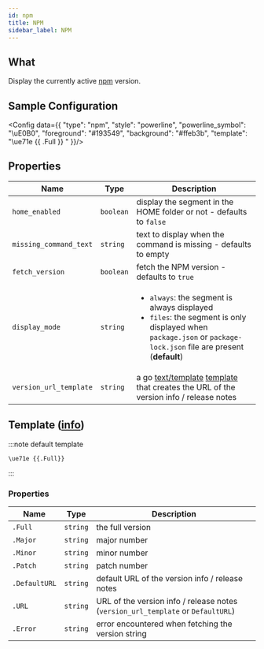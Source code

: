```yaml
---
id: npm
title: NPM
sidebar_label: NPM
---
```


## What

Display the currently active [npm][npm-docs] version.

## Sample Configuration


<Config data={{
  "type": "npm",
  "style": "powerline",
  "powerline_symbol": "\uE0B0",
  "foreground": "#193549",
  "background": "#ffeb3b",
  "template": "\ue71e {{ .Full }} "
}}/>

## Properties

| Name                   | Type      | Description                                                                                                                                                            |
| ---------------------- | --------- | ---------------------------------------------------------------------------------------------------------------------------------------------------------------------- |
| `home_enabled`         | `boolean` | display the segment in the HOME folder or not - defaults to `false`                                                                                                    |
| `missing_command_text` | `string`  | text to display when the command is missing - defaults to empty                                                                                                        |
| `fetch_version`        | `boolean` | fetch the NPM version - defaults to `true`                                                                                                                             |
| `display_mode`         | `string`  | <ul><li>`always`: the segment is always displayed</li><li>`files`: the segment is only displayed when `package.json` or `package-lock.json` file are present (**default**)</li></ul> |
| `version_url_template` | `string`  | a go [text/template][go-text-template] [template][templates] that creates the URL of the version info / release notes                                                  |

## Template ([info][templates])

:::note default template

```template
\ue71e {{.Full}}
```

:::

### Properties

| Name          | Type     | Description                                                                      |
| ------------- | -------- | -------------------------------------------------------------------------------- |
| `.Full`       | `string` | the full version                                                                 |
| `.Major`      | `string` | major number                                                                     |
| `.Minor`      | `string` | minor number                                                                     |
| `.Patch`      | `string` | patch number                                                                     |
| `.DefaultURL` | `string` | default URL of the version info / release notes                                  |
| `.URL`        | `string` | URL of the version info / release notes (`version_url_template` or `DefaultURL`) |
| `.Error`      | `string` | error encountered when fetching the version string                               |

[go-text-template]: https://golang.org/pkg/text/template/
[templates]: /docs/configuration/templates
[npm-docs]: https://docs.npmjs.com/about-npm

